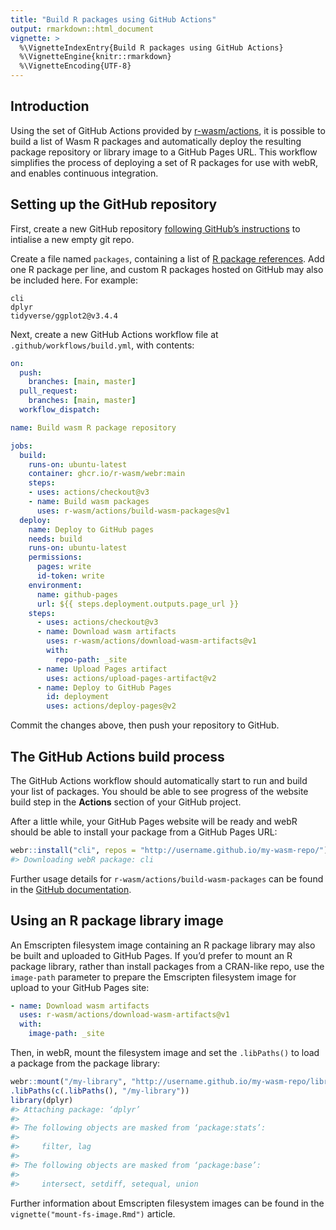 ```yaml
---
title: "Build R packages using GitHub Actions"
output: rmarkdown::html_document
vignette: >
  %\VignetteIndexEntry{Build R packages using GitHub Actions}
  %\VignetteEngine{knitr::rmarkdown}
  %\VignetteEncoding{UTF-8}
---
```


## Introduction

Using the set of GitHub Actions provided by [r-wasm/actions](https://github.com/r-wasm/actions), it is possible to build a list of Wasm R packages and automatically deploy the resulting package repository or library image to a GitHub Pages URL. This workflow simplifies the process of deploying a set of R packages for use with webR, and enables continuous integration.

## Setting up the GitHub repository

First, create a new GitHub repository [following GitHub's instructions](https://docs.github.com/en/get-started/quickstart/create-a-repo#) to intialise a new empty git repo.

Create a file named `packages`, containing a list of [R package references](https://r-lib.github.io/pkgdepends/reference/pkg_refs.html). Add one R package per line, and custom R packages hosted on GitHub may also be included here. For example:

```
cli
dplyr
tidyverse/ggplot2@v3.4.4
```

Next, create a new GitHub Actions workflow file at `.github/workflows/build.yml`, with contents:

```yaml
on:
  push:
    branches: [main, master]
  pull_request:
    branches: [main, master]
  workflow_dispatch:

name: Build wasm R package repository

jobs:
  build:
    runs-on: ubuntu-latest
    container: ghcr.io/r-wasm/webr:main
    steps:
    - uses: actions/checkout@v3
    - name: Build wasm packages
      uses: r-wasm/actions/build-wasm-packages@v1
  deploy:
    name: Deploy to GitHub pages
    needs: build
    runs-on: ubuntu-latest
    permissions:
      pages: write
      id-token: write
    environment:
      name: github-pages
      url: ${{ steps.deployment.outputs.page_url }}
    steps:
      - uses: actions/checkout@v3
      - name: Download wasm artifacts
        uses: r-wasm/actions/download-wasm-artifacts@v1
        with:
          repo-path: _site
      - name: Upload Pages artifact
        uses: actions/upload-pages-artifact@v2
      - name: Deploy to GitHub Pages
        id: deployment
        uses: actions/deploy-pages@v2
```

Commit the changes above, then push your repository to GitHub.


## The GitHub Actions build process

The GitHub Actions workflow should automatically start to run and build your list of packages. You should be able to see progress of the website build step in the **Actions** section of your GitHub project.

After a little while, your GitHub Pages website will be ready and webR should be able to install your package from a GitHub Pages URL:

```r
webr::install("cli", repos = "http://username.github.io/my-wasm-repo/")
#> Downloading webR package: cli
```

Further usage details for `r-wasm/actions/build-wasm-packages` can be found in the [GitHub documentation](https://github.com/r-wasm/actions/tree/v1/build-wasm-packages).

## Using an R package library image

An Emscripten filesystem image containing an R package library may also be built and uploaded to GitHub Pages. If you'd prefer to mount an R package library, rather than install packages from a CRAN-like repo, use the `image-path` parameter to prepare the Emscripten filesystem image for upload to your GitHub Pages site:

```yaml
- name: Download wasm artifacts
  uses: r-wasm/actions/download-wasm-artifacts@v1
  with:
    image-path: _site
```

Then, in webR, mount the filesystem image and set the `.libPaths()` to load a package from the package library:

```r
webr::mount("/my-library", "http://username.github.io/my-wasm-repo/library.data")
.libPaths(c(.libPaths(), "/my-library"))
library(dplyr)
#> Attaching package: ‘dplyr’
#>
#> The following objects are masked from ‘package:stats’:
#>
#>     filter, lag
#>
#> The following objects are masked from ‘package:base’:
#>
#>     intersect, setdiff, setequal, union
```

Further information about Emscripten filesystem images can be found in the `vignette("mount-fs-image.Rmd")` article.
